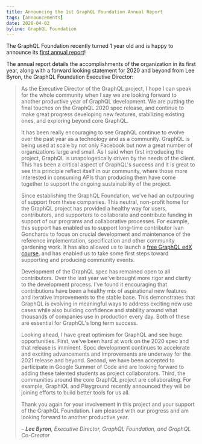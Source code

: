 ```yaml
---
title: Announcing the 1st GraphQL Foundation Annual Report
tags: [announcements]
date: 2020-04-02
byline: GraphQL Foundation
---
```


The GraphQL Foundation recently turned 1 year old and is happy to announce its [first annual report](/foundation/annual-reports/2019/)!

The annual report details the accomplishments of the organization in its first year, along with a forward looking statement for 2020 and beyond from Lee Byron, the GraphQL Foundation Executive Director:

> As the Executive Director of the GraphQL project, I hope I can speak for the whole community when I say we are looking forward to another productive year of GraphQL development. We are putting the final touches on the GraphQL 2020 spec release, and continue to make great progress developing new features, stabilizing existing ones, and exploring beyond core GraphQL.
>
> It has been really encouraging to see GraphQL continue to evolve over the past year as a technology and as a community. GraphQL is being used at scale by not only Facebook but now a great number of organizations large and small. As I said when first introducing the project, GraphQL is unapologetically driven by the needs of the client. This has been a critical aspect of GraphQL's success and it is great to see this principle reflect itself in our community, where those more interested in consuming APIs than producing them have come together to support the ongoing sustainability of the project.
>
> Since establishing the GraphQL Foundation, we've had an outpouring of support from these companies. This neutral, non-profit home for the GraphQL project has provided a healthy way for users, contributors, and supporters to collaborate and contribute funding in support of our programs and collaborative processes. For example, this support has enabled us to support long-time contributor Ivan Goncharov to focus on crucial development and maintenance of the reference implementation, specification and other community gardening work. It has also allowed us to launch a [free GraphQL edX course](https://edx.org/course/exploring-graphql-a-query-language-for-apis), and has enabled us to take some first steps toward supporting and producing community events.
>
> Development of the GraphQL spec has remained open to all contributors. Over the last year we've brought more rigor and clarity to the development process. I've found it encouraging that contributions have been a healthy mix of aspirational new features and iterative improvements to the stable base. This demonstrates that GraphQL is evolving in meaningful ways to address exciting new use cases while also building confidence and stability around what thousands of companies use in production every day. Both of these are essential for GraphQL's long term success.
>
> Looking ahead, I have great optimism for GraphQL and see huge opportunities. First, we've been hard at work on the 2020 spec and that release is imminent. Spec development continues to accelerate and exciting advancements and improvements are underway for the 2021 release and beyond. Second, we have been accepted to participate in Google Summer of Code and are looking forward to adding these talented students as project collaborators. Third, the communities around the core GraphQL project are collaborating. For example, GraphiQL and Playground recently announced they will be joining efforts to build better tools for us all.
>
> Thank you again for your involvement in this project and your support of the GraphQL Foundation. I am pleased with our progress and am looking forward to another productive year.
>
> _– **Lee Byron**, Executive Director, GraphQL Foundation, and GraphQL Co-Creator_
